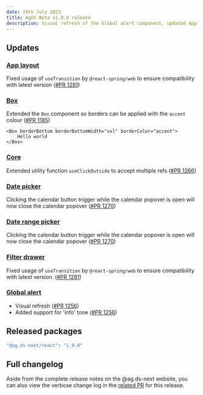 ```yaml
---
date: 24th July 2023
title: AgDS Beta v1.9.0 release
description: Visual refresh of the Global alert component, updated App layout for easier integration, plus various bug fixes and improvements.
---
```


## Updates

### [App layout](/components/app-layout)

Fixed usage of `useTransition` by `@react-spring/web` to ensure compatibility with latest version ([#PR 1281](https://github.com/agriculturegovau/agds-next/pull/1281))

### [Box](/components/box)

Extended the `Box` component so borders can be applied with the `accent` colour ([#PR 1185](https://github.com/agriculturegovau/agds-next/pull/1185))

```tsx
<Box borderBottom borderBottomWidth="xxl" borderColor="accent">
	Hello world
</Box>
```

### [Core](/components/core)

Extended utility function `useClickOutside` to accept multiple refs ([#PR 1266](https://github.com/agriculturegovau/agds-next/pull/1266))

### [Date picker](/components/date-picker)

Clicking the calendar button trigger while the calendar popover is open will now close the calendar popover ([#PR 1270](https://github.com/agriculturegovau/agds-next/pull/1270))

### [Date range picker](/components/date-range-picker)

Clicking the calendar button trigger while the calendar popover is open will now close the calendar popover ([#PR 1270](https://github.com/agriculturegovau/agds-next/pull/1270))

### [Filter drawer](/components/filter-drawer)

Fixed usage of `useTransition` by `@react-spring/web` to ensure compatibility with latest version. ([#PR 1281](https://github.com/agriculturegovau/agds-next/pull/1281))

### [Global alert](/components/global-alert)

- Visual refresh ([#PR 1256](https://github.com/agriculturegovau/agds-next/pull/1256))
- Added support for 'info' tone ([#PR 1256](https://github.com/agriculturegovau/agds-next/pull/1256))

## Released packages

```sh
"@ag.ds-next/react": "1.9.0"
```

## Full changelog

Aside from the complete release notes on the @ag.ds-next website, you can also view the verbose change log in the [related PR](https://github.com/agriculturegovau/agds-next/pull/1269) for this release.
